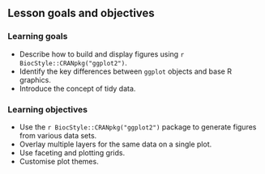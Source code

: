 ## Lesson goals and objectives

### Learning goals

- Describe how to build and display figures using `r BiocStyle::CRANpkg("ggplot2")`.
- Identify the key differences between `ggplot` objects and base R graphics.
- Introduce the concept of tidy data.

### Learning objectives

- Use the `r BiocStyle::CRANpkg("ggplot2")` package to generate figures from various data sets.
- Overlay multiple layers for the same data on a single plot.
- Use faceting and plotting grids.
- Customise plot themes.
